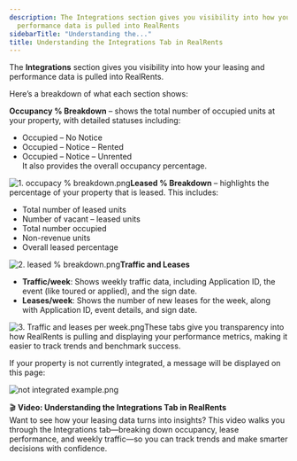 ```yaml
---
description: The Integrations section gives you visibility into how your leasing and
  performance data is pulled into RealRents
sidebarTitle: "Understanding the..."
title: Understanding the Integrations Tab in RealRents
---
```


The **Integrations** section gives you visibility into how your leasing and performance data is pulled into RealRents.

Here’s a breakdown of what each section shows:

**Occupancy % Breakdown** – shows the total number of occupied units at your property, with detailed statuses including: 

* Occupied – No Notice
* Occupied – Notice – Rented
* Occupied – Notice – Unrented   
It also provides the overall occupancy percentage.

![1. occupacy % breakdown.png](/images/radix/b31ae0f300bca2e5a3a05381d0674e22efa3f13c.png)**Leased % Breakdown** – highlights the percentage of your property that is leased. This includes: 

* Total number of leased units
* Number of vacant – leased units
* Total number occupied
* Non-revenue units
* Overall leased percentage

![2. leased % breakdown.png](/images/radix/847663c6c3a6cd840c61502c4dc60824d3f10b71.png)**Traffic and Leases**

* **Traffic/week**: Shows weekly traffic data, including Application ID, the event (like toured or applied), and the sign date.
* **Leases/week**: Shows the number of new leases for the week, along with Application ID, event details, and sign date.

![3. Traffic and leases per week.png](/images/radix/7b6e21d07757ec42fad04c0cf8c12a978e0eaef0.png)These tabs give you transparency into how RealRents is pulling and displaying your performance metrics, making it easier to track trends and benchmark success. 

If your property is not currently integrated, a message will be displayed on this page:

![not integrated example.png](/images/radix/ec243bc0cf86082596e7b7257de3cead523247e8.png) 

🎬 **Video: Understanding the Integrations Tab in RealRents**  
Want to see how your leasing data turns into insights? This video walks you through the Integrations tab—breaking down occupancy, lease performance, and weekly traffic—so you can track trends and make smarter decisions with confidence.